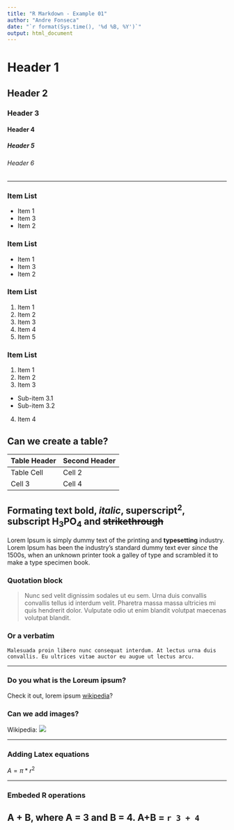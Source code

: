 ```yaml
---
title: "R Markdown - Example 01"
author: "Andre Fonseca"
date: "`r format(Sys.time(), '%d %B, %Y')`"
output: html_document
---
```


# Header 1
## Header 2
### Header 3
#### Header 4
##### Header 5
###### Header 6 

***

### Item List

* Item 1
* Item 3
* Item 2

### Item List

- Item 1
- Item 3
- Item 2

### Item List

1. Item 1
2. Item 2
5. Item 3
3. Item 4
4. Item 5

### Item List

1. Item 1
2. Item 2
3. Item 3
  - Sub-item 3.1
  - Sub-item 3.2
4. Item 4

## Can we create a table?

Table Header | Second Header
------------- | -------------
Table Cell | Cell 2
Cell 3 | Cell 4

## Formating text **bold**, *italic*, superscript^2^, subscript H~3~PO~4~ and ~~strikethrough~~

Lorem Ipsum is simply dummy text of the printing and **typesetting** industry. Lorem Ipsum has been the industry's standard dummy text ever *since* the 1500s, when an unknown printer took a galley of type and scrambled it to make a type specimen book.

### Quotation block

> Nunc sed velit dignissim sodales ut eu sem. Urna duis convallis convallis tellus id interdum velit. Pharetra massa massa ultricies mi quis hendrerit dolor. Vulputate odio ut enim blandit volutpat maecenas volutpat blandit.

### Or a verbatim 

```
Malesuada proin libero nunc consequat interdum. At lectus urna duis convallis. Eu ultrices vitae auctor eu augue ut lectus arcu.
```

***

### Do you what is the Loreum ipsum?

Check it out, lorem ipsum [wikipedia](https://en.wikipedia.org/wiki/Lorem_ipsum)?

### Can we add images?

Wikipedia: ![](http://vectorlogofree.com/wp-content/uploads/2014/09/49404-wikipedia-logotype-of-earth-puzzle-icon-vector-icon-vector-eps.png)

***

### Adding Latex equations

$A = \pi*r^{2}$

***

### Embeded R operations

## A + B, where A = 3 and B = 4. A+B = `r 3 + 4`

